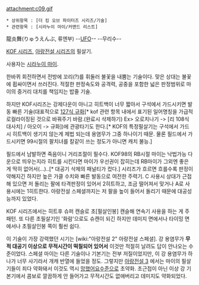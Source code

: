 attachment:c09.gif

 * 상위항목 : [더 킹 오브 파이터즈 시리즈/기술]
 * 관련항목 : [시라누이 마이/커맨드 리스트]

龍炎舞(りゅうえんぶ, 류엔부) --[[UFO]]-- --무리수--

[[KOF 시리즈]], [[아랑전설 시리즈]]의 필살기.

사용자는 [[시라누이 마이]].

한바퀴 회전하면서 전방에 꼬리(?)를 휘둘러 불꽃을 내뿜는 기술이다. 맞은 상대는 불꽃에 휩싸이면서 쓰러진다. 적절한 판정속도와 공격력, 공중을 포함한 넓은 판정범위로 마이의 중거리 대치를 책임지는 밥줄 기술. 

하지만 KOF시리즈는 강제다운이 아니고 히트백이 너무 짧아서 구석에서 가드시키면 발동 빠른 기술(대표적으로 [[127식 규화]][* kof 관련 항목 내에서 표기된 일어명칭을 가급적 로컬라이징된 것으로 바꿔주기 바람.(완료시 삭제하기) Ex> 오로치나기 -> [리 108식 대사치] / 아오이 -> 규화])에 관광타기도 한다.[* KOF의 특정필살기는 구석에서 가드시 히트백이 생기지 않는게 제법 되는데 용염무가 그중 하나이기 때문. 물론 필드에서 가드시키면 99시절의 팔치녀를 칼같이 쓰는 정도가 아니면 캐치 불능.]

필드에서 남발하면 죽음이니 거리조절이 필수다. KOF98의 RB시절 마이는 낙법가능 다운으로 띄우는지라 히트를 시킨다면 마이가 우선권이 잡히는데 RB마이가 그외엔 좋은게 딱히 없어서(...)..[* 대공기 삭제의 패널티가 컸다.] 
시리즈가 흐르면 흐를수록 판정이 약해지긴 하지만 높은 가클 수치와 빠른 발동으로 여전한 주력기. C 사용시 상대가 근접해 있으면 저 돌리는 팔에 타격판정이 있어서 2히트하고, 조금 떨어져서 맞거나 A로 사용시에는 1히트한다. 아랑전설 스페셜까지는 저 팔을 높이 들어서 돌리기 때문에 대공성능까지 있었다.

KOF 시리즈에서는 히트후 슈퍼 캔슬로 초[필살인봉] 캔슬해 연속기 사용을 하는 게 주 패턴. 또 다른 초필살기인 '화람'으로도 슈캔이 되긴 하지만 데미지 면에서나 타이밍 면에서나 초필살인봉 쪽이 훨씬 쉽다. 

이 기술이 가장 강력했던 시기는 [wiki:"아랑전설 2" 아랑전설 스페셜]. 강 용염무가 '''무적 대공기 이상으로 무적시간이 떡칠되어 있어서''' 이것만 적절히 날려도 답이 안나오는 수준이었다. 스페셜 마이는 다른 기술이나 기본기는 전부 저질이었지만, 이 강 용염무가 하나가 너무 사기라서 개캐 반열에 들었을 정도. 그렇지만 [[아랑전설 3]] 에서는 마이의 필살기들이 죄다 약화돼서 이것도 역시 [[망했어요]]수준으로 초약화. 초근접이 아닌 이상 강 기본기에서 콤보로 깔끔하게 안 들어가고 무적시간도 없애버리고 데미지도 약화되었다.
